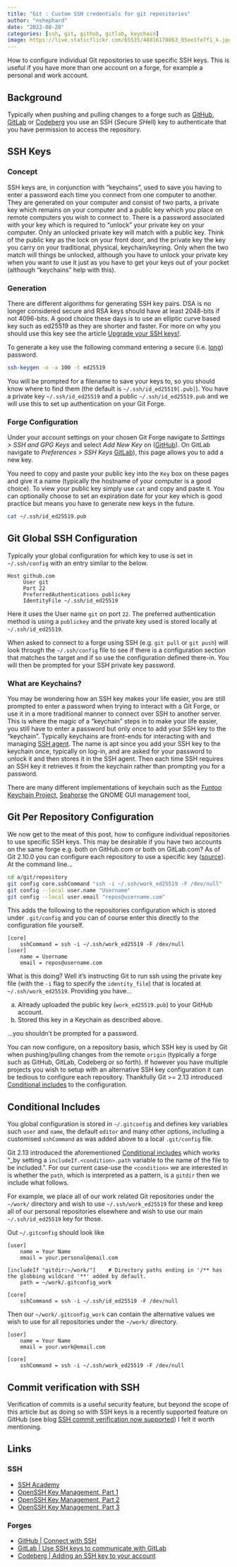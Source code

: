 ```yaml
---
title: "Git : Custom SSH credentials for git repositories"
author: "nshephard"
date: "2022-08-28"
categories: [ssh, git, github, gitlab, keychain]
image: https://live.staticflickr.com/65535/48816178863_85ee1fe7f1_k.jpg
---
```


How to configure individual Git repositories to use specific SSH keys. This is useful if you have
more than one account on a forge, for example a personal and work account.

## Background

Typically when pushing and pulling changes to a forge such as [GitHub](https://github.com), [GitLab](https://gitlab.com)
or [Codeberg](https://codeberg.org) you use an SSH (*S*ecure *SH*ell) key to authenticate that you have permission to
access the repository.

## SSH Keys


### Concept

SSH keys are, in conjunction with "keychains", used to save you having to enter a password each time you connect from
one computer to another. They are generated on your computer and consist of two parts, a private key which remains on
your computer and a public key which you place on remote computers you wish to connect to. There is a password
associated with your key which is required to "unlock" your private key on your computer. Only an unlocked private key
will match with a public key. Think of the public key as the lock on your front door, and the private key the key you
carry on your traditional, physical, keychain/keyring. Only when the two match will things be unlocked, although you
have to unlock your private key when you want to use it just as you have to get your keys out of your pocket (although
"keychains" help with this).

### Generation

There are different algorithms for generating SSH key pairs. DSA is no longer considered secure and RSA keys should have
at least 2048-bits if not 4096-bits. A good choice these days is to use an elliptic curve based key such as
ed25519 as they are shorter and faster. For more on why you should use this key see the article [Upgrade your SSH
keys!](https://blog.g3rt.nl/upgrade-your-ssh-keys.html).

To generate a key use the following command entering a secure (i.e. [long](xkcd.com/936/)) password.

```bash
ssh-keygen -o -a 100 -t ed25519
```

You will be prompted for a filename to save your keys to, so you should know where to find them (the default is
`~/.ssh/id_ed25519[.pub]`). You have a private key `~/.ssh/id_ed25519` and a public `~/.ssh/id_ed25519.pub` and we will
use this to set up authentication on your Git Forge.


### Forge Configuration

Under your account settings on your chosen Git Forge navigate to _Settings > SSH and GPG Keys_ and select _Add New Key_
on ([GitHub](https://github.com/settings/keys)). On GitLab navigate to _Preferences > SSH Keys_
[GitLab](https://gitlab.com/-/profile/keys)), this page allows you to add a new key.

You need to copy and paste your public key into the `Key` box on these pages and give it a name (typically the hostname
of your computer is a good choice). To view your public key simply use `cat` and copy and paste it. You can optionally
choose to set an expiration date for your key which is good practice but means you have to generate new keys in the
future.

```bash
cat ~/.ssh/id_ed25519.pub
```


## Git Global SSH Configuration

Typically your global configuration for which key to use is set in `~/.ssh/config` with an entry similar to the below.


```
Host github.com
     User git
     Port 22
     PreferredAuthentications publickey
     IdentityFile ~/.ssh/id_ed25519
```

Here it uses the User name `git` on port `22`. The preferred authentication method is using a  `publickey` and the private
key used is stored locally at `~/.ssh/id_ed25519`.

When asked to connect to a forge using SSH (e.g. `git pull` or `git push`) will look through the `~/.ssh/config` file to
see if there is a configuration section that matches the target and if so use the configuration defined there-in. You
will then be prompted for your SSH private key password.

### What are Keychains?

You may be wondering how an SSH key makes your life easier, you are still prompted to enter a password when trying to
interact with a Git Forge, or use it in a more traditional manner to connect over SSH to another server. This is where
the magic of a "keychain" steps in to make your life easier, you still have to enter a password but only once to add
your SSH key to the "keychain". Typically keychains are front-ends for interacting with and managing [SSH
agent](https://www.ssh.com/academy/ssh/agent). The name is apt since you add your SSH key to the keychain once,
typically on log-in, and are asked for your password to unlock it and then stores it in the SSH agent. Then each time
SSH requires an SSH key it retrieves it from the keychain rather than prompting you for a password.

There are many different implementations of keychain such as the [Funtoo Keychain
Project](https://www.funtoo.org/Funtoo:Keychain), [Seahorse](https://wiki.gnome.org/Apps/Seahorse) the GNOME GUI
management tool,


## Git Per Repository Configuration

We now get to the meat of this post, how to configure individual repositories to use specific SSH keys. This may be
desirable if you have two accounts on the same forge e.g. both on GitHub.com or both on GitLab.com? As of Git 2.10.0 you
can configure each repository to use a specific key ([source](https://superuser.com/a/912281)). At the command line...


```bash
cd a/git/repository
git config core.sshCommand "ssh -i ~/.ssh/work_ed25519 -F /dev/null"
git config --local user.name "Username"
git config --local user.email "repos@username.com"
```

This adds the following to the repositories configuration which is stored under `.git/config` and you can of course
enter this directly to the configuration file yourself.

```
[core]
    sshCommand = ssh -i ~/.ssh/work_ed25519 -F /dev/null
[user]
    name = Username
    email = repos@username.com
```

What is this doing? Well it's instructing Git to run ssh using the private key file (with the `-i` flag to specify the
`identity_file`) that is located at `~/.ssh/work_ed25519`. Providing you have...

a) Already uploaded the public key (`work_ed25519.pub`) to your GitHub account.
b) Stored this key in a Keychain as described above.

...you shouldn't be prompted for a password.

You can now configure, on a repository basis, which SSH key is used by Git when pushing/pulling changes from the remote
`origin` (typically a forge such as GitHub, GitLab, Codeberg or so forth). If however you have multiple projects you
wish to setup with an alternative SSH key configuration it can be tedious to configure each repository. Thankfully
Git >= 2.13 introduced [Conditional includes](https://git-scm.com/docs/git-config#_conditional_includes) to the
configuration.

## Conditional Includes

You global configuration is stored in `~/.gitconfig` and defines key variables such `user` and `name`, the default
`editor` and many other options, including a customised `sshCommand` as was added above to a local `.git/config` file.

Git 2.13 introduced the aforementioned [Conditional includes](https://git-scm.com/docs/git-config#_conditional_includes)
which works "_by setting a `includeIf.<condition>.path` variable to the name of the file to be included.". For our
current case-use the `<condition>` we are interested in is whether the `path`, which is interpreted as a pattern, is a
`gitdir` then we include what follows.

For example, we place all of our work related Git repositories under the `~/work/` directory and wish to use
`~/.ssh/work_ed25519` for these and keep all of our personal repositories elsewhere and wish to use our main
`~/.ssh/id_ed25519` key for those.

Out `~/.gitconfig` should look like

```
[user]
    name = Your Name
    email = your.personal@email.com

[includeIf "gitdir:~/work/"]    # Directory paths ending in '/** has the globbing wildcard '**' added by default.
    path = ~/work/.gitconfig_work

[core]
    sshCommand = ssh -i ~/.ssh/id_ed25519 -F /dev/null
```

Then our `~/work/.gitconfig_work` can contain the alternative values we wish to use for all repositories under the `~/work/`
directory.

```
[user]
    name = Your Name
    email = your.work@email.com

[core]
    sshCommand = ssh -i ~/.ssh/work_ed25519 -F /dev/null
```


## Commit verification with SSH

Verification of commits is a useful security feature, but beyond the scope of this article but as doing so with SSH keys is a
recently supported feature on GitHub (see blog [SSH commit verification now
supported](https://github.blog/changelog/2022-08-23-ssh-commit-verification-now-supported/)) I felt it worth
mentioning.

## Links

### SSH

* [SSH Academy](https://www.ssh.com/academy/ssh)
* [OpenSSH Key Management, Part 1](https://www.funtoo.org/OpenSSH_Key_Management,_Part_1)
* [OpenSSH Key Management, Part 2](https://www.funtoo.org/OpenSSH_Key_Management,_Part_2)
* [OpenSSH Key Management, Part 3](https://www.funtoo.org/OpenSSH_Key_Management,_Part_3)

### Forges

* [GitHub | Connect with SSH](https://docs.github.com/en/authentication/connecting-to-github-with-ssh)
* [GitLab | Use SSH keys to communicate with GitLab](https://docs.gitlab.com/ee/user/ssh.html)
* [Codeberg | Adding an SSH key to your account](https://docs.codeberg.org/security/ssh-key/)
